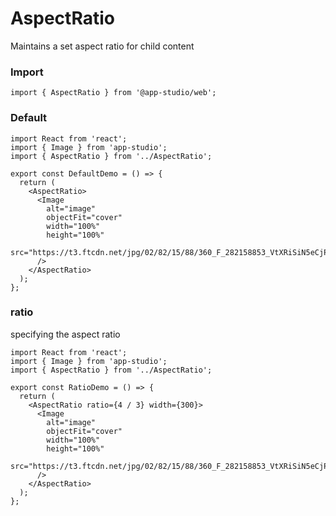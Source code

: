 # AspectRatio

Maintains a set aspect ratio for child content

### **Import**
  ```tsx
  import { AspectRatio } from '@app-studio/web';
  ```

### **Default**
```tsx
import React from 'react';
import { Image } from 'app-studio';
import { AspectRatio } from '../AspectRatio';

export const DefaultDemo = () => {
  return (
    <AspectRatio>
      <Image
        alt="image"
        objectFit="cover"
        width="100%"
        height="100%"
        src="https://t3.ftcdn.net/jpg/02/82/15/88/360_F_282158853_VtXRiSiN5eCjPddHobErJewxJ65lYZGt.jpg"
      />
    </AspectRatio>
  );
};

```

### **ratio**
specifying the aspect ratio

```tsx
import React from 'react';
import { Image } from 'app-studio';
import { AspectRatio } from '../AspectRatio';

export const RatioDemo = () => {
  return (
    <AspectRatio ratio={4 / 3} width={300}>
      <Image
        alt="image"
        objectFit="cover"
        width="100%"
        height="100%"
        src="https://t3.ftcdn.net/jpg/02/82/15/88/360_F_282158853_VtXRiSiN5eCjPddHobErJewxJ65lYZGt.jpg"
      />
    </AspectRatio>
  );
};

```

